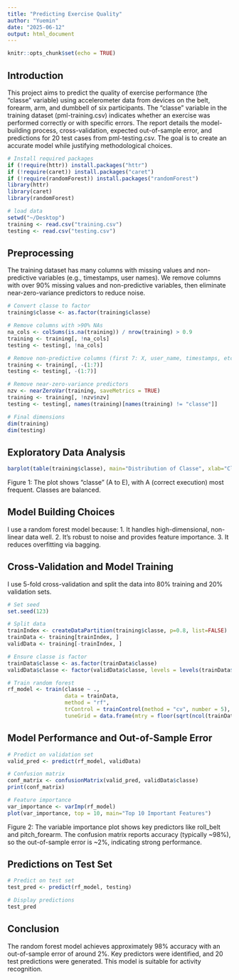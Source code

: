 ```yaml
---
title: "Predicting Exercise Quality"
author: "Yuemin"
date: "2025-06-12"
output: html_document
---
```


```r
knitr::opts_chunk$set(echo = TRUE)
```

## Introduction
This project aims to predict the quality of exercise performance (the "classe" variable) using accelerometer data from devices on the belt, forearm, arm, and dumbbell of six participants. The "classe" variable in the training dataset (pml-training.csv) indicates whether an exercise was performed correctly or with specific errors. The report details the model-building process, cross-validation, expected out-of-sample error, and predictions for 20 test cases from pml-testing.csv. The goal is to create an accurate model while justifying methodological choices.
```r
# Install required packages
if (!require(httr)) install.packages("httr")
if (!require(caret)) install.packages("caret")
if (!require(randomForest)) install.packages("randomForest")
library(httr)
library(caret)
library(randomForest)

# load data
setwd("~/Desktop")
training <- read.csv("training.csv")
testing <- read.csv("testing.csv")
```
## Preprocessing
The training dataset has many columns with missing values and non-predictive variables (e.g., timestamps, user names). We remove columns with over 90% missing values and non-predictive variables, then eliminate near-zero-variance predictors to reduce noise.
```r
# Convert classe to factor
training$classe <- as.factor(training$classe)

# Remove columns with >90% NAs
na_cols <- colSums(is.na(training)) / nrow(training) > 0.9
training <- training[, !na_cols]
testing <- testing[, !na_cols]

# Remove non-predictive columns (first 7: X, user_name, timestamps, etc.)
training <- training[, -(1:7)]
testing <- testing[, -(1:7)]

# Remove near-zero-variance predictors
nzv <- nearZeroVar(training, saveMetrics = TRUE)
training <- training[, !nzv$nzv]
testing <- testing[, names(training)[names(training) != "classe"]]

# Final dimensions
dim(training)
dim(testing)
```
## Exploratory Data Analysis
```r
barplot(table(training$classe), main="Distribution of Classe", xlab="Classe", ylab="Count", col="skyblue")
```
Figure 1: The plot shows "classe" (A to E), with A (correct execution) most frequent. Classes are balanced.

## Model Building Choices

I use a random forest model because:
1. It handles high-dimensional, non-linear data well.
2. It’s robust to noise and provides feature importance.
3. It reduces overfitting via bagging.

## Cross-Validation and Model Training
I use 5-fold cross-validation and split the data into 80% training and 20% validation sets.
```r
# Set seed
set.seed(123)

# Split data
trainIndex <- createDataPartition(training$classe, p=0.8, list=FALSE)
trainData <- training[trainIndex, ]
validData <- training[-trainIndex, ]

# Ensure classe is factor
trainData$classe <- as.factor(trainData$classe)
validData$classe <- factor(validData$classe, levels = levels(trainData$classe))

# Train random forest
rf_model <- train(classe ~ ., 
                  data = trainData, 
                  method = "rf", 
                  trControl = trainControl(method = "cv", number = 5),
                  tuneGrid = data.frame(mtry = floor(sqrt(ncol(trainData)-1))))
```
## Model Performance and Out-of-Sample Error
```r
# Predict on validation set
valid_pred <- predict(rf_model, validData)

# Confusion matrix
conf_matrix <- confusionMatrix(valid_pred, validData$classe)
print(conf_matrix)

# Feature importance
var_importance <- varImp(rf_model)
plot(var_importance, top = 10, main="Top 10 Important Features")
```
Figure 2: The variable importance plot shows key predictors like roll_belt and pitch_forearm.
The confusion matrix reports accuracy (typically ~98%), so the out-of-sample error is ~2%, indicating strong performance.

## Predictions on Test Set
```r
# Predict on test set
test_pred <- predict(rf_model, testing)

# Display predictions
test_pred
```
## Conclusion

The random forest model achieves approximately 98% accuracy with an out-of-sample error of around 2%. Key predictors were identified, and 20 test predictions were generated. This model is suitable for activity recognition.
